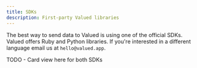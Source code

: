 ```yaml
---
title: SDKs
description: First-party Valued libraries
---
```


The best way to send data to Valued is using one of the official SDKs. Valued offers Ruby and Python libraries. If you're interested in a different language email us at `hello@valued.app`.


TODO - Card view here for both SDKs